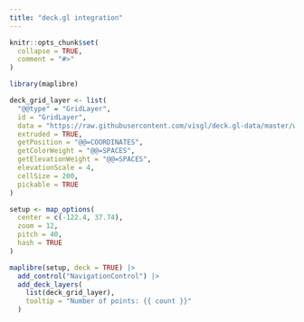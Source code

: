```yaml
---
title: "deck.gl integration"
---
```


```r
knitr::opts_chunk$set(
  collapse = TRUE,
  comment = "#>"
)
```

```r
library(maplibre)
```

```r
deck_grid_layer <- list(
  "@@type" = "GridLayer",
  id = "GridLayer",
  data = "https://raw.githubusercontent.com/visgl/deck.gl-data/master/website/sf-bike-parking.json",
  extruded = TRUE,
  getPosition = "@@=COORDINATES",
  getColorWeight = "@@=SPACES",
  getElevationWeight = "@@=SPACES",
  elevationScale = 4,
  cellSize = 200,
  pickable = TRUE
)

setup <- map_options(
  center = c(-122.4, 37.74),
  zoom = 12,
  pitch = 40,
  hash = TRUE
)

maplibre(setup, deck = TRUE) |>
  add_control("NavigationControl") |>
  add_deck_layers(
    list(deck_grid_layer),
    tooltip = "Number of points: {{ count }}"
  )
```

